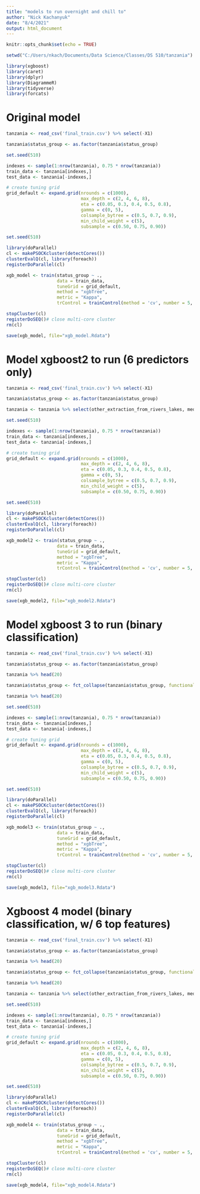 ```yaml
---
title: "models to run overnight and chill to"
author: "Nick Kachanyuk"
date: "8/4/2021"
output: html_document
---
```


```r
knitr::opts_chunk$set(echo = TRUE)
```

```r
setwd("C:/Users/nkach/Documents/Data Science/Classes/DS 510/tanzania")
```

```r
library(xgboost)
library(caret)
library(dplyr)
library(DiagrammeR)
library(tidyverse)
library(forcats)
```


# Original model

```r
tanzania <- read_csv('final_train.csv') %>% select(-X1)

tanzania$status_group <- as.factor(tanzania$status_group)
```

```r
set.seed(510)

indexes <- sample(1:nrow(tanzania), 0.75 * nrow(tanzania))
train_data <- tanzania[indexes,]
test_data <- tanzania[-indexes,]
```

```r
# create tuning grid
grid_default <- expand.grid(nrounds = c(1000),
                            max_depth = c(2, 4, 6, 8),
                            eta = c(0.05, 0.3, 0.4, 0.5, 0.8),
                            gamma = c(0, 5),
                            colsample_bytree = c(0.5, 0.7, 0.9),
                            min_child_weight = c(5),
                            subsample = c(0.50, 0.75, 0.90))
```

```r
set.seed(510)

library(doParallel) 
cl <- makePSOCKcluster(detectCores()) 
clusterEvalQ(cl, library(foreach)) 
registerDoParallel(cl)

xgb_model <- train(status_group ~ .,
                   data = train_data,
                   tuneGrid = grid_default,
                   method = "xgbTree",
                   metric = "Kappa",
                   trControl = trainControl(method = 'cv', number = 5, verboseIter = T))

stopCluster(cl)
registerDoSEQ()# close multi-core cluster
rm(cl)
```

```r
save(xgb_model, file="xgb_model.Rdata")
```


# Model xgboost2 to run (6 predictors only)

```r
tanzania <- read_csv('final_train.csv') %>% select(-X1)

tanzania$status_group <- as.factor(tanzania$status_group)
```

```r
tanzania <- tanzania %>% select(other_extraction_from_rivers_lakes, med_lg_SE_region, small_med_NW_regions, handpump_groundwater_shallow_wells, amount_tsh, well_strain, status_group)
```

```r
set.seed(510)

indexes <- sample(1:nrow(tanzania), 0.75 * nrow(tanzania))
train_data <- tanzania[indexes,]
test_data <- tanzania[-indexes,]
```

```r
# create tuning grid
grid_default <- expand.grid(nrounds = c(1000),
                            max_depth = c(2, 4, 6, 8),
                            eta = c(0.05, 0.3, 0.4, 0.5, 0.8),
                            gamma = c(0, 5),
                            colsample_bytree = c(0.5, 0.7, 0.9),
                            min_child_weight = c(5),
                            subsample = c(0.50, 0.75, 0.90))
```


```r
set.seed(510)

library(doParallel) 
cl <- makePSOCKcluster(detectCores()) 
clusterEvalQ(cl, library(foreach)) 
registerDoParallel(cl)

xgb_model2 <- train(status_group ~ .,
                   data = train_data,
                   tuneGrid = grid_default,
                   method = "xgbTree",
                   metric = "Kappa",
                   trControl = trainControl(method = 'cv', number = 5, verboseIter = T))

stopCluster(cl)
registerDoSEQ()# close multi-core cluster
rm(cl)
```

```r
save(xgb_model2, file="xgb_model2.Rdata")
```


# Model xgboost 3 to run (binary classification)

```r
tanzania <- read_csv('final_train.csv') %>% select(-X1)

tanzania$status_group <- as.factor(tanzania$status_group)

tanzania %>% head(20)
```

```r
tanzania$status_group <- fct_collapse(tanzania$status_group, functional = c("functional"),  needs_attention = c("functional needs repair", "non functional"))

tanzania %>% head(20) 
```

```r
set.seed(510)

indexes <- sample(1:nrow(tanzania), 0.75 * nrow(tanzania))
train_data <- tanzania[indexes,]
test_data <- tanzania[-indexes,]
```

```r
# create tuning grid
grid_default <- expand.grid(nrounds = c(1000),
                            max_depth = c(2, 4, 6, 8),
                            eta = c(0.05, 0.3, 0.4, 0.5, 0.8),
                            gamma = c(0, 5),
                            colsample_bytree = c(0.5, 0.7, 0.9),
                            min_child_weight = c(5),
                            subsample = c(0.50, 0.75, 0.90))
```

```r
set.seed(510)

library(doParallel) 
cl <- makePSOCKcluster(detectCores()) 
clusterEvalQ(cl, library(foreach)) 
registerDoParallel(cl)

xgb_model3 <- train(status_group ~ .,
                   data = train_data,
                   tuneGrid = grid_default,
                   method = "xgbTree",
                   metric = "Kappa",
                   trControl = trainControl(method = 'cv', number = 5, verboseIter = T))

stopCluster(cl)
registerDoSEQ()# close multi-core cluster
rm(cl)
```

```r
save(xgb_model3, file="xgb_model3.Rdata")
```


# Xgboost 4 model (binary classification, w/ 6 top features)

```r
tanzania <- read_csv('final_train.csv') %>% select(-X1)

tanzania$status_group <- as.factor(tanzania$status_group)

tanzania %>% head(20)
```

```r
tanzania$status_group <- fct_collapse(tanzania$status_group, functional = c("functional"),  needs_attention = c("functional needs repair", "non functional"))

tanzania %>% head(20) 
```

```r
tanzania <- tanzania %>% select(other_extraction_from_rivers_lakes, med_lg_SE_region, small_med_NW_regions, handpump_groundwater_shallow_wells, amount_tsh, well_strain, status_group)
```

```r
set.seed(510)

indexes <- sample(1:nrow(tanzania), 0.75 * nrow(tanzania))
train_data <- tanzania[indexes,]
test_data <- tanzania[-indexes,]
```

```r
# create tuning grid
grid_default <- expand.grid(nrounds = c(1000),
                            max_depth = c(2, 4, 6, 8),
                            eta = c(0.05, 0.3, 0.4, 0.5, 0.8),
                            gamma = c(0, 5),
                            colsample_bytree = c(0.5, 0.7, 0.9),
                            min_child_weight = c(5),
                            subsample = c(0.50, 0.75, 0.90))
```

```r
set.seed(510)

library(doParallel) 
cl <- makePSOCKcluster(detectCores()) 
clusterEvalQ(cl, library(foreach)) 
registerDoParallel(cl)

xgb_model4 <- train(status_group ~ .,
                   data = train_data,
                   tuneGrid = grid_default,
                   method = "xgbTree",
                   metric = "Kappa",
                   trControl = trainControl(method = 'cv', number = 5, verboseIter = T))

stopCluster(cl)
registerDoSEQ()# close multi-core cluster
rm(cl)
```

```r
save(xgb_model4, file="xgb_model4.Rdata")
```

